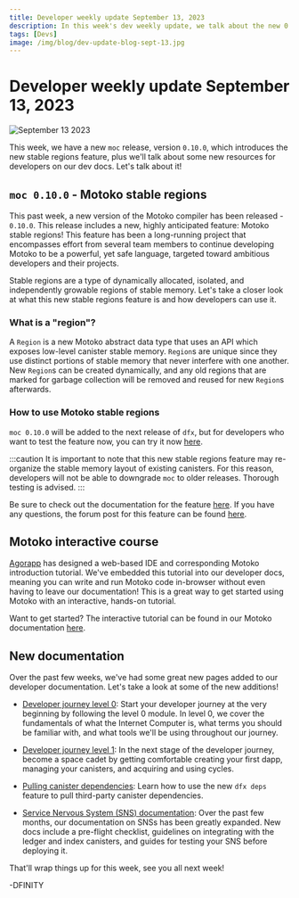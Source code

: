 ```yaml
---
title: Developer weekly update September 13, 2023
description: In this week's dev weekly update, we talk about the new 0.10.0 Motoko release, plus some new resources for developers on our dev docs.
tags: [Devs]
image: /img/blog/dev-update-blog-sept-13.jpg
---
```


# Developer weekly update September 13, 2023

![September 13 2023](../../static/img/blog/dev-update-blog-sept-13.jpg)

This week, we have a new `moc` release, version `0.10.0`, which introduces the new stable regions feature, plus we'll talk about some new resources for developers on our dev docs. Let's talk about it!

## `moc 0.10.0` - Motoko stable regions

This past week, a new version of the Motoko compiler has been released - `0.10.0`. This release includes a new, highly anticipated feature: Motoko stable regions! This feature has been a long-running project that encompasses effort from several team members to continue developing Motoko to be a powerful, yet safe language, targeted toward ambitious developers and their projects.

Stable regions are a type of dynamically allocated, isolated, and independently growable regions of stable memory. Let's take a closer look at what this new stable regions feature is and how developers can use it.

### What is a "region"?

A `Region` is a new Motoko abstract data type that uses an API which exposes low-level canister stable memory. `Region`s are unique since they use distinct portions of stable memory that never interfere with one another. New `Region`s can be created dynamically, and any old regions that are marked for garbage collection will be removed and reused for new `Region`s afterwards.

### How to use Motoko stable regions

`moc 0.10.0` will be added to the next release of `dfx`, but for developers who want to test the feature now, you can try it now [here](https://github.com/dfinity/motoko/releases).

:::caution
It is important to note that this new stable regions feature may re-organize the stable memory layout of existing canisters. For this reason, developers will not be able to downgrade `moc` to older releases. Thorough testing is advised.
:::

Be sure to check out the documentation for the feature [here](https://github.com/dfinity/motoko/blob/master/doc/md/stable-regions.md). If you have any questions, the forum post for this feature can be found [here](https://forum.dfinity.org/t/motoko-stable-regions/19182).

## Motoko interactive course

[Agorapp](https://agorapp.dev/) has designed a web-based IDE and corresponding Motoko introduction tutorial. We've embedded this tutorial into our developer docs, meaning you can write and run Motoko code in-browser without even having to leave our documentation! This is a great way to get started using Motoko with an interactive, hands-on tutorial.

Want to get started? The interactive tutorial can be found in our Motoko documentation [here](https://internetcomputer.org/docs/current/motoko/tutorial).

## New documentation

Over the past few weeks, we've had some great new pages added to our developer documentation. Let's take a look at some of the new additions!

- [Developer journey level 0](/docs/current/tutorials/developer-journey/level-0/): Start your developer journey at the very beginning by following the level 0 module. In level 0, we cover the fundamentals of what the Internet Computer is, what terms you should be familiar with, and what tools we'll be using throughout our journey.

- [Developer journey level 1](/docs/current/tutorials/developer-journey/level-1/): In the next stage of the developer journey, become a space cadet by getting comfortable creating your first dapp, managing your canisters, and acquiring and using cycles.

- [Pulling canister dependencies](/docs/current/developer-docs/smart-contracts/maintain/import): Learn how to use the new `dfx deps` feature to pull third-party canister dependencies.

- [Service Nervous System (SNS) documentation](/docs/current/developer-docs/daos/sns/): Over the past few months, our documentation on SNSs has been greatly expanded. New docs include a pre-flight checklist, guidelines on integrating with the ledger and index canisters, and guides for testing your SNS before deploying it.

That'll wrap things up for this week, see you all next week!

-DFINITY

